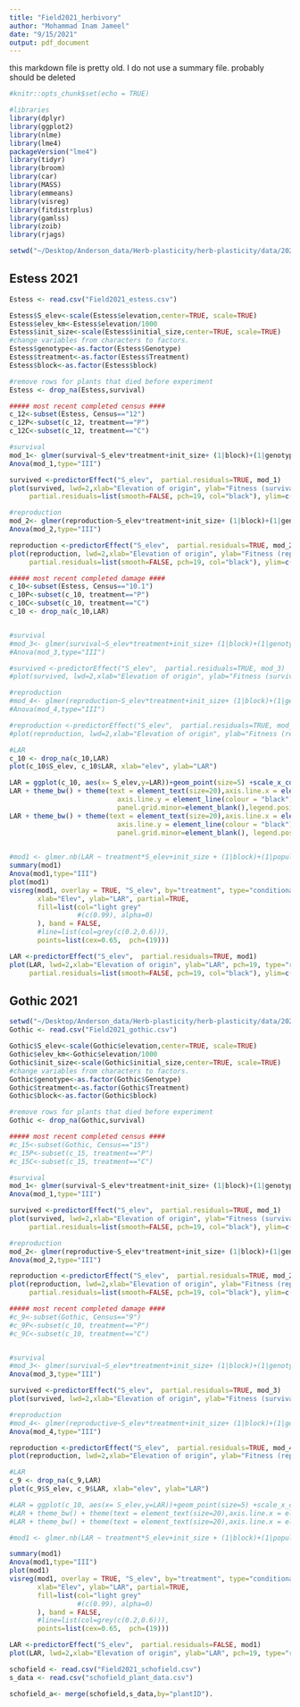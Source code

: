 ```yaml
---
title: "Field2021_herbivory"
author: "Mohammad Inam Jameel"
date: "9/15/2021"
output: pdf_document
---
```


this markdown file is pretty old. I do not use a summary file. probably should be deleted
```r
#knitr::opts_chunk$set(echo = TRUE)

#libraries
library(dplyr)
library(ggplot2)
library(nlme)
library(lme4)
packageVersion("lme4")
library(tidyr)
library(broom)
library(car)
library(MASS)
library(emmeans)
library(visreg)
library(fitdistrplus)
library(gamlss)
library(zoib)
library(rjags)

setwd("~/Desktop/Anderson_data/Herb-plasticity/herb-plasticity/data/2021_herbivory/")
```

## Estess 2021

```r
Estess <- read.csv("Field2021_estess.csv")

Estess$S_elev<-scale(Estess$elevation,center=TRUE, scale=TRUE)
Estess$elev_km<-Estess$elevation/1000
Estess$init_size<-scale(Estess$initial_size,center=TRUE, scale=TRUE)
#change variables from characters to factors.
Estess$genotype<-as.factor(Estess$Genotype)
Estess$treatment<-as.factor(Estess$Treatment)
Estess$block<-as.factor(Estess$block)

#remove rows for plants that died before experiment
Estess <- drop_na(Estess,survival) 

```

```r
##### most recent completed census ####
c_12<-subset(Estess, Census=="12")
c_12P<-subset(c_12, treatment=="P")
c_12C<-subset(c_12, treatment=="C")

#survival
mod_1<- glmer(survival~S_elev*treatment+init_size+ (1|block)+(1|genotype), data = c_12, control=glmerControl(optimizer="optimx", tolPwrss=1e-3, optCtrl=list(method="nlminb")), family=binomial)
Anova(mod_1,type="III")

survived <-predictorEffect("S_elev",  partial.residuals=TRUE, mod_1)
plot(survived, lwd=2,xlab="Elevation of origin", ylab="Fitness (survival)", pch=19, type="response",lines=list(multiline=FALSE, lty=2:1, col="black"), 
     partial.residuals=list(smooth=FALSE, pch=19, col="black"), ylim=c(0,1))

#reproduction
mod_2<- glmer(reproduction~S_elev*treatment+init_size+ (1|block)+(1|genotype), data = c_12, control=glmerControl(optimizer="optimx", tolPwrss=1e-3, optCtrl=list(method="nlminb")), family=binomial)
Anova(mod_2,type="III")

reproduction <-predictorEffect("S_elev",  partial.residuals=TRUE, mod_2)
plot(reproduction, lwd=2,xlab="Elevation of origin", ylab="Fitness (reproduction)", pch=19, type="response",lines=list(multiline=FALSE, lty=2:1, col="black"), 
     partial.residuals=list(smooth=FALSE, pch=19, col="black"), ylim=c(0,1))
```

```r
##### most recent completed damage ####
c_10<-subset(Estess, Census=="10.1")
c_10P<-subset(c_10, treatment=="P")
c_10C<-subset(c_10, treatment=="C")
c_10 <- drop_na(c_10,LAR) 


#survival
#mod_3<- glmer(survival~S_elev*treatment+init_size+ (1|block)+(1|genotype), data = c_10, control=glmerControl(optimizer="optimx", tolPwrss=1e-3, optCtrl=list(method="nlminb")), family=binomial)
#Anova(mod_3,type="III")

#survived <-predictorEffect("S_elev",  partial.residuals=TRUE, mod_3)
#plot(survived, lwd=2,xlab="Elevation of origin", ylab="Fitness (survival)", pch=19, type="response",lines=list(multiline=FALSE, lty=2:1, col="black"), partial.residuals=list(smooth=FALSE, pch=19, col="black"), ylim=c(0,1))

#reproduction
#mod_4<- glmer(reproduction~S_elev*treatment+init_size+ (1|block)+(1|genotype), data = c_12, control=glmerControl(optimizer="optimx", tolPwrss=1e-3, optCtrl=list(method="nlminb")), family=binomial)
#Anova(mod_4,type="III")

#reproduction <-predictorEffect("S_elev",  partial.residuals=TRUE, mod_4)
#plot(reproduction, lwd=2,xlab="Elevation of origin", ylab="Fitness (reproduction)", pch=19, type="response",lines=list(multiline=FALSE, lty=2:1, col="black"), partial.residuals=list(smooth=FALSE, pch=19, col="black"), ylim=c(0,1))

#LAR
c_10 <- drop_na(c_10,LAR) 
plot(c_10$S_elev, c_10$LAR, xlab="elev", ylab="LAR")

LAR = ggplot(c_10, aes(x= S_elev,y=LAR))+geom_point(size=5) +scale_x_continuous("LAR")+ scale_y_continuous("elevation")
LAR + theme_bw() + theme(text = element_text(size=20),axis.line.x = element_line(colour = "black"), 
                           axis.line.y = element_line(colour = "black"), panel.border = element_blank(), panel.grid.major =element_blank(), 
                           panel.grid.minor=element_blank(),legend.position = "bottom")+geom_smooth(method="glm",size=1.6)
LAR + theme_bw() + theme(text = element_text(size=20),axis.line.x = element_line(colour = "black"), 
                           axis.line.y = element_line(colour = "black"), panel.border = element_blank(), panel.grid.major =element_blank(), 
                           panel.grid.minor=element_blank(), legend.position = "bottom")+ geom_smooth(method="glm",size=1.6
                                                                                                      , formula=y~poly(x,2)) 

#mod1 <- glmer.nb(LAR ~ treatment*S_elev+init_size + (1|block)+(1|population), data=c_10, control=glmerControl(optimizer="bobyqa", optCtrl=list(maxfun=2e7)), family=binomial)
summary(mod1)
Anova(mod1,type="III")
plot(mod1)
visreg(mod1, overlay = TRUE, "S_elev", by="treatment", type="conditional", #scale = "response", 
       xlab="Elev", ylab="LAR", partial=TRUE,
       fill=list(col="light grey"
                 #(c(0.99), alpha=0)
       ), band = FALSE,
       #line=list(col=grey(c(0.2,0.6))),
       points=list(cex=0.65,  pch=(19)))

LAR <-predictorEffect("S_elev",  partial.residuals=TRUE, mod1)
plot(LAR, lwd=2,xlab="Elevation of origin", ylab="LAR", pch=19, type="response",lines=list(multiline=FALSE, lty=2:1, col="black"), 
     partial.residuals=list(smooth=FALSE, pch=19, col="black"), ylim=c(0,1))


```

## Gothic 2021

```r
setwd("~/Desktop/Anderson_data/Herb-plasticity/herb-plasticity/data/2021_herbivory/")
Gothic <- read.csv("Field2021_gothic.csv")

Gothic$S_elev<-scale(Gothic$elevation,center=TRUE, scale=TRUE)
Gothic$elev_km<-Gothic$elevation/1000
Gothic$init_size<-scale(Gothic$initial_size,center=TRUE, scale=TRUE)
#change variables from characters to factors.
Gothic$genotype<-as.factor(Gothic$Genotype)
Gothic$treatment<-as.factor(Gothic$Treatment)
Gothic$block<-as.factor(Gothic$block)

#remove rows for plants that died before experiment
Gothic <- drop_na(Gothic,survival) 

```

```r
##### most recent completed census ####
#c_15<-subset(Gothic, Census=="15")
#c_15P<-subset(c_15, treatment=="P")
#c_15C<-subset(c_15, treatment=="C")

#survival
mod_1<- glmer(survival~S_elev*treatment+init_size+ (1|block)+(1|genotype), data = c_15, control=glmerControl(optimizer="optimx", tolPwrss=1e-3, optCtrl=list(method="nlminb")), family=binomial)
Anova(mod_1,type="III")

survived <-predictorEffect("S_elev",  partial.residuals=TRUE, mod_1)
plot(survived, lwd=2,xlab="Elevation of origin", ylab="Fitness (survival)", pch=19, type="response",lines=list(multiline=FALSE, lty=2:1, col="black"), 
     partial.residuals=list(smooth=FALSE, pch=19, col="black"), ylim=c(0,1))

#reproduction
mod_2<- glmer(reproductive~S_elev*treatment+init_size+ (1|block)+(1|genotype), data = c_15, control=glmerControl(optimizer="optimx", tolPwrss=1e-3, optCtrl=list(method="nlminb")), family=binomial)
Anova(mod_2,type="III")

reproduction <-predictorEffect("S_elev",  partial.residuals=TRUE, mod_2)
plot(reproduction, lwd=2,xlab="Elevation of origin", ylab="Fitness (reproduction)", pch=19, type="response",lines=list(multiline=FALSE, lty=2:1, col="black"), 
     partial.residuals=list(smooth=FALSE, pch=19, col="black"), ylim=c(0,1))
```

```r
##### most recent completed damage ####
#c_9<-subset(Gothic, Census=="9")
#c_9P<-subset(c_10, treatment=="P")
#c_9C<-subset(c_10, treatment=="C")


#survival
#mod_3<- glmer(survival~S_elev*treatment+init_size+ (1|block)+(1|genotype), data = c_9, control=glmerControl(optimizer="optimx", tolPwrss=1e-3, optCtrl=list(method="nlminb")), family=binomial)
Anova(mod_3,type="III")

survived <-predictorEffect("S_elev",  partial.residuals=TRUE, mod_3)
plot(survived, lwd=2,xlab="Elevation of origin", ylab="Fitness (survival)", pch=19, type="response",lines=list(multiline=FALSE, lty=2:1, col="black"), partial.residuals=list(smooth=FALSE, pch=19, col="black"), ylim=c(0,1))

#reproduction
#mod_4<- glmer(reproductive~S_elev*treatment+init_size+ (1|block)+(1|genotype), data = c_9, control=glmerControl(optimizer="optimx", tolPwrss=1e-3, optCtrl=list(method="nlminb")), family=binomial)
Anova(mod_4,type="III")

reproduction <-predictorEffect("S_elev",  partial.residuals=TRUE, mod_4)
plot(reproduction, lwd=2,xlab="Elevation of origin", ylab="Fitness (reproduction)", pch=19, type="response",lines=list(multiline=FALSE, lty=2:1, col="black"), partial.residuals=list(smooth=FALSE, pch=19, col="black"), ylim=c(0,1))

#LAR
c_9 <- drop_na(c_9,LAR) 
plot(c_9$S_elev, c_9$LAR, xlab="elev", ylab="LAR")

#LAR = ggplot(c_10, aes(x= S_elev,y=LAR))+geom_point(size=5) +scale_x_continuous("LAR")+ scale_y_continuous("elevation")
#LAR + theme_bw() + theme(text = element_text(size=20),axis.line.x = element_line(colour = "black"),                            axis.line.y = element_line(colour = "black"), panel.border = element_blank(), panel.grid.major =element_blank(),                            panel.grid.minor=element_blank(),legend.position = "bottom")+geom_smooth(method="glm",size=1.6)
#LAR + theme_bw() + theme(text = element_text(size=20),axis.line.x = element_line(colour = "black"), axis.line.y = element_line(colour = "black"), panel.border = element_blank(), panel.grid.major =element_blank(), panel.grid.minor=element_blank(), legend.position = "bottom")+ geom_smooth(method="glm",size=1.6, formula=y~poly(x,2)) 

#mod1 <- glmer.nb(LAR ~ treatment*S_elev+init_size + (1|block)+(1|population), data=c_9, control=glmerControl(optimizer="bobyqa", optCtrl=list(maxfun=2e7)), family=binomial)

summary(mod1)
Anova(mod1,type="III")
plot(mod1)
visreg(mod1, overlay = TRUE, "S_elev", by="treatment", type="conditional", #scale = "response", 
       xlab="Elev", ylab="LAR", partial=TRUE,
       fill=list(col="light grey"
                 #(c(0.99), alpha=0)
       ), band = FALSE,
       #line=list(col=grey(c(0.2,0.6))),
       points=list(cex=0.65,  pch=(19)))

LAR <-predictorEffect("S_elev",  partial.residuals=FALSE, mod1)
plot(LAR, lwd=2,xlab="Elevation of origin", ylab="LAR", pch=19, type="response",lines=list(multiline=TRUE, lty=2:1, col="black"), partial.residuals=list(smooth=FALSE, pch=19, col="black"), ylim=c(0,1))


```

```r



schofield <- read.csv("Field2021_schofield.csv")
s_data <- read.csv("schofield_plant_data.csv")

schofield_a<- merge(schofield,s_data,by="plantID").



```